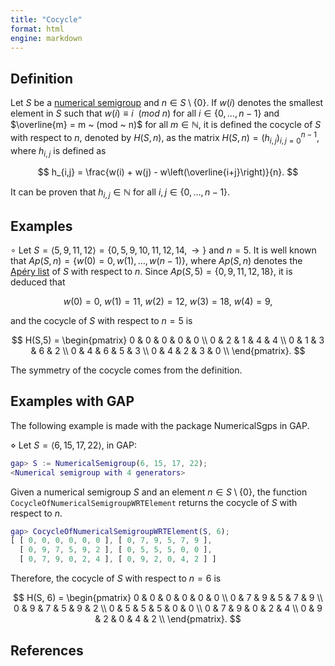 ```yaml
---
title: "Cocycle"
format: html
engine: markdown
---
```


<!-- Parametrizing_Arf_NS -->

## Definition

Let $S$ be a [numerical semigroup](../Basic-concepts/Numerical-semigroup.qmd) and $n \in S \setminus \{0\}$. If $w(i)$ denotes the smallest element in $S$ such that $w(i) \equiv i ~~ (mod ~ n)$ for all $i \in \{0, \ldots, n-1\}$ and $\overline{m} = m ~ (mod ~ n)$ for all $m \in \mathbb{N}$, it is defined the cocycle of $S$ with respect to $n$, denoted by $H(S,n)$, as the matrix $H(S,n) = (h_{i,j})_{i, j = 0}^{n-1}$, where $h_{i,j}$ is defined as

$$
h_{i,j} = \frac{w(i) + w(j) - w\left(\overline{i+j}\right)}{n}.
$$

It can be proven that $h_{i,j} \in \mathbb{N}$ for all $i,j \in \{0, \ldots, n-1\}$.

## Examples

$\circ$ Let $S = \langle 5, 9, 11, 12 \rangle = \{0, 5, 9, 10, 11, 12, 14, \rightarrow\}$ and $n = 5$. It is well known that $Ap(S,n) = \{w(0) = 0, w(1), \ldots, w(n-1)\}$, where $Ap(S,n)$ denotes the [Apéry list](Apery-set.qmd) of $S$ with respect to $n$. Since $Ap(S,5) = \{0, 9, 11, 12, 18\}$, it is deduced that

$$
w(0) = 0, ~ w(1) = 11, ~ w(2) = 12, ~w(3) = 18, ~w(4) = 9,
$$

and the cocycle of $S$ with respect to $n = 5$ is

$$
H(S,5) = \begin{pmatrix}
  0 & 0 & 0 & 0 & 0 \\
  0 & 2 & 1 & 4 & 4 \\
  0 & 1 & 3 & 6 & 2 \\
  0 & 4 & 6 & 5 & 3 \\
  0 & 4 & 2 & 3 & 0 \\
\end{pmatrix}.
$$

The symmetry of the cocycle comes from the definition.

## Examples with GAP

The following example is made with the package NumericalSgps in GAP.

$\diamond$ Let $S = \langle 6, 15, 17, 22 \rangle$, in GAP:

``` gap
gap> S := NumericalSemigroup(6, 15, 17, 22);
<Numerical semigroup with 4 generators>
```

Given a numerical semigroup $S$ and an element $n \in S \setminus \{0\}$, the function `CocycleOfNumericalSemigroupWRTElement` returns the cocycle of $S$ with respect to $n$.

``` gap
gap> CocycleOfNumericalSemigroupWRTElement(S, 6);
[ [ 0, 0, 0, 0, 0, 0 ], [ 0, 7, 9, 5, 7, 9 ],
  [ 0, 9, 7, 5, 9, 2 ], [ 0, 5, 5, 5, 0, 0 ],
  [ 0, 7, 9, 0, 2, 4 ], [ 0, 9, 2, 0, 4, 2 ] ]
```

Therefore, the cocycle of $S$ with respect to $n = 6$ is

$$
H(S, 6) = \begin{pmatrix}
  0 & 0 & 0 & 0 & 0 & 0 \\
  0 & 7 & 9 & 5 & 7 & 9 \\
  0 & 9 & 7 & 5 & 9 & 2 \\
  0 & 5 & 5 & 5 & 0 & 0 \\
  0 & 7 & 9 & 0 & 2 & 4 \\
  0 & 9 & 2 & 0 & 4 & 2 \\
\end{pmatrix}.
$$

## References

